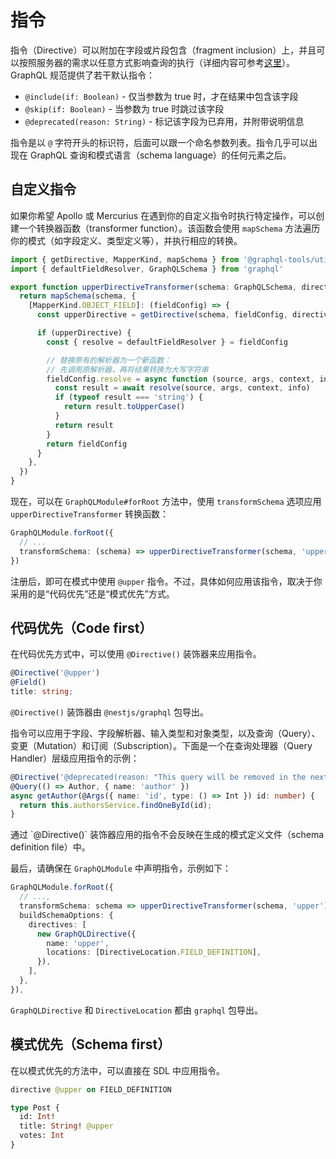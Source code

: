 # 指令

指令（Directive）可以附加在字段或片段包含（fragment inclusion）上，并且可以按照服务器的需求以任意方式影响查询的执行（详细内容可参考[这里](https://graphql.org/learn/queries/#directives)）。GraphQL 规范提供了若干默认指令：

- `@include(if: Boolean)` - 仅当参数为 true 时，才在结果中包含该字段
- `@skip(if: Boolean)` - 当参数为 true 时跳过该字段
- `@deprecated(reason: String)` - 标记该字段为已弃用，并附带说明信息

指令是以 `@` 字符开头的标识符，后面可以跟一个命名参数列表。指令几乎可以出现在 GraphQL 查询和模式语言（schema language）的任何元素之后。

## 自定义指令

如果你希望 Apollo 或 Mercurius 在遇到你的自定义指令时执行特定操作，可以创建一个转换器函数（transformer function）。该函数会使用 `mapSchema` 方法遍历你的模式（如字段定义、类型定义等），并执行相应的转换。

```ts
import { getDirective, MapperKind, mapSchema } from '@graphql-tools/utils'
import { defaultFieldResolver, GraphQLSchema } from 'graphql'

export function upperDirectiveTransformer(schema: GraphQLSchema, directiveName: string) {
  return mapSchema(schema, {
    [MapperKind.OBJECT_FIELD]: (fieldConfig) => {
      const upperDirective = getDirective(schema, fieldConfig, directiveName)?.[0]

      if (upperDirective) {
        const { resolve = defaultFieldResolver } = fieldConfig

        // 替换原有的解析器为一个新函数：
        // 先调用原解析器，再将结果转换为大写字符串
        fieldConfig.resolve = async function (source, args, context, info) {
          const result = await resolve(source, args, context, info)
          if (typeof result === 'string') {
            return result.toUpperCase()
          }
          return result
        }
        return fieldConfig
      }
    },
  })
}
```

现在，可以在 `GraphQLModule#forRoot` 方法中，使用 `transformSchema` 选项应用 `upperDirectiveTransformer` 转换函数：

```ts
GraphQLModule.forRoot({
  // ...
  transformSchema: (schema) => upperDirectiveTransformer(schema, 'upper'),
})
```

注册后，即可在模式中使用 `@upper` 指令。不过，具体如何应用该指令，取决于你采用的是“代码优先”还是“模式优先”方式。

## 代码优先（Code first）

在代码优先方式中，可以使用 `@Directive()` 装饰器来应用指令。

```ts
@Directive('@upper')
@Field()
title: string;
```

<CalloutInfo>

`@Directive()` 装饰器由 `@nestjs/graphql` 包导出。

</CalloutInfo>

指令可以应用于字段、字段解析器、输入类型和对象类型，以及查询（Query）、变更（Mutation）和订阅（Subscription）。下面是一个在查询处理器（Query Handler）层级应用指令的示例：

```ts
@Directive('@deprecated(reason: "This query will be removed in the next version")')
@Query(() => Author, { name: 'author' })
async getAuthor(@Args({ name: 'id', type: () => Int }) id: number) {
  return this.authorsService.findOneById(id);
}
```

<CalloutInfo type="warning">
  通过 `@Directive()` 装饰器应用的指令不会反映在生成的模式定义文件（schema definition file）中。
</CalloutInfo>

最后，请确保在 `GraphQLModule` 中声明指令，示例如下：

```ts
GraphQLModule.forRoot({
  // ...,
  transformSchema: schema => upperDirectiveTransformer(schema, 'upper'),
  buildSchemaOptions: {
    directives: [
      new GraphQLDirective({
        name: 'upper',
        locations: [DirectiveLocation.FIELD_DEFINITION],
      }),
    ],
  },
}),
```

<CalloutInfo>

`GraphQLDirective` 和 `DirectiveLocation` 都由 `graphql` 包导出。

</CalloutInfo>

## 模式优先（Schema first）

在以模式优先的方法中，可以直接在 SDL 中应用指令。

```graphql
directive @upper on FIELD_DEFINITION

type Post {
  id: Int!
  title: String! @upper
  votes: Int
}
```
